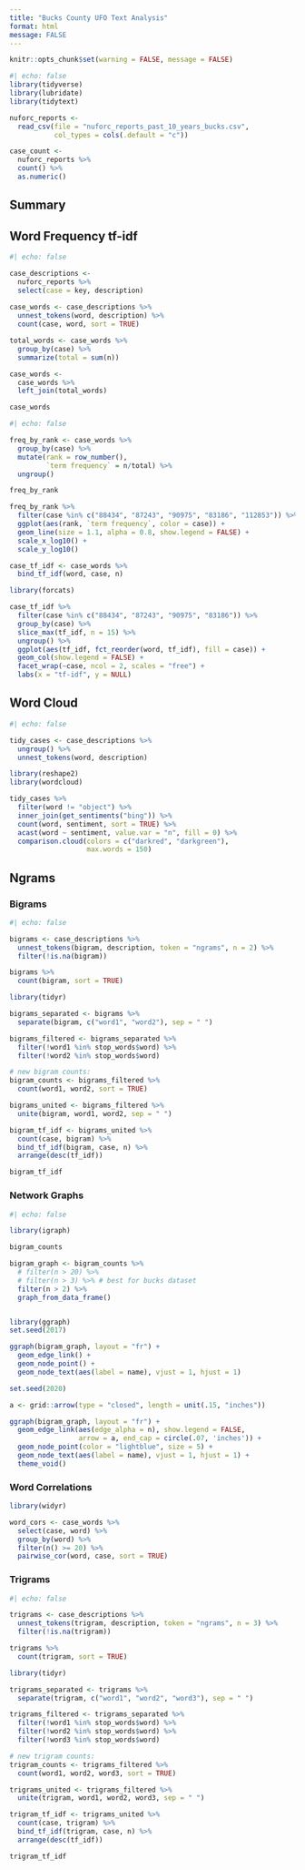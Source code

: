 ```yaml
---
title: "Bucks County UFO Text Analysis"
format: html
message: FALSE
---
```


```r
knitr::opts_chunk$set(warning = FALSE, message = FALSE) 
```

```r
#| echo: false
library(tidyverse)
library(lubridate)
library(tidytext)

nuforc_reports <-
  read_csv(file = "nuforc_reports_past_10_years_bucks.csv", 
           col_types = cols(.default = "c"))

case_count <- 
  nuforc_reports %>% 
  count() %>% 
  as.numeric()

```

## Summary

## Word Frequency tf-idf

```r
#| echo: false

case_descriptions <- 
  nuforc_reports %>% 
  select(case = key, description)
  
case_words <- case_descriptions %>%
  unnest_tokens(word, description) %>%
  count(case, word, sort = TRUE)

total_words <- case_words %>% 
  group_by(case) %>% 
  summarize(total = sum(n))

case_words <- 
  case_words %>% 
  left_join(total_words)

case_words

```

```r
#| echo: false

freq_by_rank <- case_words %>% 
  group_by(case) %>% 
  mutate(rank = row_number(), 
         `term frequency` = n/total) %>%
  ungroup()

freq_by_rank

freq_by_rank %>% 
  filter(case %in% c("88434", "87243", "90975", "83186", "112853")) %>% 
  ggplot(aes(rank, `term frequency`, color = case)) + 
  geom_line(size = 1.1, alpha = 0.8, show.legend = FALSE) + 
  scale_x_log10() +
  scale_y_log10()

case_tf_idf <- case_words %>%
  bind_tf_idf(word, case, n)

library(forcats)

case_tf_idf %>%
  filter(case %in% c("88434", "87243", "90975", "83186")) %>% 
  group_by(case) %>%
  slice_max(tf_idf, n = 15) %>%
  ungroup() %>%
  ggplot(aes(tf_idf, fct_reorder(word, tf_idf), fill = case)) +
  geom_col(show.legend = FALSE) +
  facet_wrap(~case, ncol = 2, scales = "free") +
  labs(x = "tf-idf", y = NULL)

```

## Word Cloud

```r
#| echo: false

tidy_cases <- case_descriptions %>%
  ungroup() %>%
  unnest_tokens(word, description)

library(reshape2)
library(wordcloud)

tidy_cases %>%
  filter(word != "object") %>% 
  inner_join(get_sentiments("bing")) %>%
  count(word, sentiment, sort = TRUE) %>%
  acast(word ~ sentiment, value.var = "n", fill = 0) %>%
  comparison.cloud(colors = c("darkred", "darkgreen"),
                   max.words = 150)

```

## Ngrams

### Bigrams

```r
#| echo: false

bigrams <- case_descriptions %>%
  unnest_tokens(bigram, description, token = "ngrams", n = 2) %>%
  filter(!is.na(bigram))

bigrams %>%
  count(bigram, sort = TRUE)

library(tidyr)

bigrams_separated <- bigrams %>%
  separate(bigram, c("word1", "word2"), sep = " ")

bigrams_filtered <- bigrams_separated %>%
  filter(!word1 %in% stop_words$word) %>%
  filter(!word2 %in% stop_words$word)

# new bigram counts:
bigram_counts <- bigrams_filtered %>% 
  count(word1, word2, sort = TRUE)

bigrams_united <- bigrams_filtered %>%
  unite(bigram, word1, word2, sep = " ")

bigram_tf_idf <- bigrams_united %>%
  count(case, bigram) %>%
  bind_tf_idf(bigram, case, n) %>%
  arrange(desc(tf_idf))

bigram_tf_idf

```
### Network Graphs

```r
#| echo: false

library(igraph)

bigram_counts

bigram_graph <- bigram_counts %>%
  # filter(n > 20) %>%
  # filter(n > 3) %>% # best for bucks dataset
  filter(n > 2) %>%
  graph_from_data_frame()


library(ggraph)
set.seed(2017)

ggraph(bigram_graph, layout = "fr") +
  geom_edge_link() +
  geom_node_point() +
  geom_node_text(aes(label = name), vjust = 1, hjust = 1)

set.seed(2020)

a <- grid::arrow(type = "closed", length = unit(.15, "inches"))

ggraph(bigram_graph, layout = "fr") +
  geom_edge_link(aes(edge_alpha = n), show.legend = FALSE,
                 arrow = a, end_cap = circle(.07, 'inches')) +
  geom_node_point(color = "lightblue", size = 5) +
  geom_node_text(aes(label = name), vjust = 1, hjust = 1) +
  theme_void()

```

### Word Correlations

```r

library(widyr)

word_cors <- case_words %>%
  select(case, word) %>% 
  group_by(word) %>%
  filter(n() >= 20) %>%
  pairwise_cor(word, case, sort = TRUE)

```

### Trigrams

```r
#| echo: false

trigrams <- case_descriptions %>%
  unnest_tokens(trigram, description, token = "ngrams", n = 3) %>%
  filter(!is.na(trigram))

trigrams %>%
  count(trigram, sort = TRUE)

library(tidyr)

trigrams_separated <- trigrams %>%
  separate(trigram, c("word1", "word2", "word3"), sep = " ")

trigrams_filtered <- trigrams_separated %>%
  filter(!word1 %in% stop_words$word) %>%
  filter(!word2 %in% stop_words$word) %>% 
  filter(!word3 %in% stop_words$word)

# new trigram counts:
trigram_counts <- trigrams_filtered %>% 
  count(word1, word2, word3, sort = TRUE)

trigrams_united <- trigrams_filtered %>%
  unite(trigram, word1, word2, word3, sep = " ")

trigram_tf_idf <- trigrams_united %>%
  count(case, trigram) %>%
  bind_tf_idf(trigram, case, n) %>%
  arrange(desc(tf_idf))

trigram_tf_idf

```
